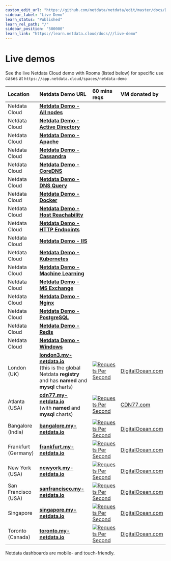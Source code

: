 ```yaml
---
custom_edit_url: "https://github.com/netdata/netdata/edit/master/docs/Demo-Sites.md"
sidebar_label: "Live Demo"
learn_status: "Published"
learn_rel_path: "/"
sidebar_position: "500000"
learn_link: "https://learn.netdata.cloud/docs///live-demo"
---
```



# Live demos

See the live Netdata Cloud demo with Rooms (listed below) for specific use cases at `https://app.netdata.cloud/spaces/netdata-demo`

| Location            | Netdata Demo URL                                                                                                                                | 60 mins reqs                                                                                                                                                                                                                                                 | VM donated by                                      |
|:--------------------|:------------------------------------------------------------------------------------------------------------------------------------------------|:-------------------------------------------------------------------------------------------------------------------------------------------------------------------------------------------------------------------------------------------------------------|:---------------------------------------------------|
| Netdata Cloud       | **[Netdata Demo - All nodes](https://app.netdata.cloud/spaces/netdata-demo/rooms/all-nodes/overview)**                                          |                                                                                                                                                                                                                                                              |                                                    |
| Netdata Cloud       | **[Netdata Demo - Active Directory](https://app.netdata.cloud/spaces/netdata-demo/rooms/active-directory/overview)**                            |                                                                                                                                                                                                                                                              |                                                    |
| Netdata Cloud       | **[Netdata Demo - Apache](https://app.netdata.cloud/spaces/netdata-demo/rooms/apache/overview)**                                                |                                                                                                                                                                                                                                                              |                                                    |
| Netdata Cloud       | **[Netdata Demo - Cassandra](https://app.netdata.cloud/spaces/netdata-demo/rooms/cassandra/overview)**                                          |                                                                                                                                                                                                                                                              |                                                    |
| Netdata Cloud       | **[Netdata Demo - CoreDNS](https://app.netdata.cloud/spaces/netdata-demo/rooms/coredns/overview)**                                              |                                                                                                                                                                                                                                                              |                                                    |
| Netdata Cloud       | **[Netdata Demo - DNS Query](https://app.netdata.cloud/spaces/netdata-demo/rooms/dns-query/overview)**                                          |                                                                                                                                                                                                                                                              |                                                    |
| Netdata Cloud       | **[Netdata Demo - Docker](https://app.netdata.cloud/spaces/netdata-demo/rooms/docker/overview)**                                                |                                                                                                                                                                                                                                                              |                                                    |
| Netdata Cloud       | **[Netdata Demo - Host Reachability](https://app.netdata.cloud/spaces/netdata-demo/rooms/host-reachability/overview)**                          |                                                                                                                                                                                                                                                              |                                                    |
| Netdata Cloud       | **[Netdata Demo - HTTP Endpoints](https://app.netdata.cloud/spaces/netdata-demo/rooms/http-endpoints/overview)**                                |                                                                                                                                                                                                                                                              |                                                    |
| Netdata Cloud       | **[Netdata Demo - IIS](https://app.netdata.cloud/spaces/netdata-demo/rooms/iis/overview)**                                                      |                                                                                                                                                                                                                                                              |                                                    |
| Netdata Cloud       | **[Netdata Demo - Kubernetes](https://app.netdata.cloud/spaces/netdata-demo/rooms/kubernetes/kubernetes)**                                      |                                                                                                                                                                                                                                                              |                                                    |
| Netdata Cloud       | **[Netdata Demo - Machine Learning](https://app.netdata.cloud/spaces/netdata-demo/rooms/machine-learning/overview)**                            |                                                                                                                                                                                                                                                              |                                                    |
| Netdata Cloud       | **[Netdata Demo - MS Exchange](https://app.netdata.cloud/spaces/netdata-demo/rooms/ms-exchange/overview)**                                      |                                                                                                                                                                                                                                                              |                                                    |
| Netdata Cloud       | **[Netdata Demo - Nginx](https://app.netdata.cloud/spaces/netdata-demo/rooms/nginx/overview)**                                                  |                                                                                                                                                                                                                                                              |                                                    |
| Netdata Cloud       | **[Netdata Demo - PostgreSQL](https://app.netdata.cloud/spaces/netdata-demo/rooms/postgresql/overview)**                                        |                                                                                                                                                                                                                                                              |                                                    |
| Netdata Cloud       | **[Netdata Demo - Redis](https://app.netdata.cloud/spaces/netdata-demo/rooms/redis/overview)**                                                  |                                                                                                                                                                                                                                                              |                                                    |
| Netdata Cloud       | **[Netdata Demo - Windows](https://app.netdata.cloud/spaces/netdata-demo/rooms/windows/overview)**                                              |                                                                                                                                                                                                                                                              |                                                    |
| London (UK)         | **[london3.my-netdata.io](https://london3.my-netdata.io)**<br/>(this is the global Netdata **registry** and has **named** and **mysql** charts) | [![Requests Per Second](https://london3.my-netdata.io/api/v1/badge.svg?chart=netdata.requests&dimensions=requests&after=-3600&options=unaligned&group=sum&label=reqs&units=empty&value_color=blue&precision=0&v42)](https://london3.my-netdata.io)           | [DigitalOcean.com](https://m.do.co/c/83dc9f941745) |
| Atlanta (USA)       | **[cdn77.my-netdata.io](https://cdn77.my-netdata.io)**<br/>(with **named** and **mysql** charts)                                                | [![Requests Per Second](https://cdn77.my-netdata.io/api/v1/badge.svg?chart=netdata.requests&dimensions=requests&after=-3600&options=unaligned&group=sum&label=reqs&units=empty&value_color=blue&precision=0&v42)](https://cdn77.my-netdata.io)               | [CDN77.com](https://www.cdn77.com/)                |
| Bangalore (India)   | **[bangalore.my-netdata.io](https://bangalore.my-netdata.io)**                                                                                  | [![Requests Per Second](https://bangalore.my-netdata.io/api/v1/badge.svg?chart=netdata.requests&dimensions=requests&after=-3600&options=unaligned&group=sum&label=reqs&units=empty&value_color=blue&precision=0&v42)](https://bangalore.my-netdata.io)       | [DigitalOcean.com](https://m.do.co/c/83dc9f941745) |
| Frankfurt (Germany) | **[frankfurt.my-netdata.io](https://frankfurt.my-netdata.io)**                                                                                  | [![Requests Per Second](https://frankfurt.my-netdata.io/api/v1/badge.svg?chart=netdata.requests&dimensions=requests&after=-3600&options=unaligned&group=sum&label=reqs&units=empty&value_color=blue&precision=0&v42)](https://frankfurt.my-netdata.io)       | [DigitalOcean.com](https://m.do.co/c/83dc9f941745) |
| New York (USA)      | **[newyork.my-netdata.io](https://newyork.my-netdata.io)**                                                                                      | [![Requests Per Second](https://newyork.my-netdata.io/api/v1/badge.svg?chart=netdata.requests&dimensions=requests&after=-3600&options=unaligned&group=sum&label=reqs&units=empty&value_color=blue&precision=0&v42)](https://newyork.my-netdata.io)           | [DigitalOcean.com](https://m.do.co/c/83dc9f941745) |
| San Francisco (USA) | **[sanfrancisco.my-netdata.io](https://sanfrancisco.my-netdata.io)**                                                                            | [![Requests Per Second](https://sanfrancisco.my-netdata.io/api/v1/badge.svg?chart=netdata.requests&dimensions=requests&after=-3600&options=unaligned&group=sum&label=reqs&units=empty&value_color=blue&precision=0&v42)](https://sanfrancisco.my-netdata.io) | [DigitalOcean.com](https://m.do.co/c/83dc9f941745) |
| Singapore           | **[singapore.my-netdata.io](https://singapore.my-netdata.io)**                                                                                  | [![Requests Per Second](https://singapore.my-netdata.io/api/v1/badge.svg?chart=netdata.requests&dimensions=requests&after=-3600&options=unaligned&group=sum&label=reqs&units=empty&value_color=blue&precision=0&v42)](https://singapore.my-netdata.io)       | [DigitalOcean.com](https://m.do.co/c/83dc9f941745) |
| Toronto (Canada)    | **[toronto.my-netdata.io](https://toronto.my-netdata.io)**                                                                                      | [![Requests Per Second](https://toronto.my-netdata.io/api/v1/badge.svg?chart=netdata.requests&dimensions=requests&after=-3600&options=unaligned&group=sum&label=reqs&units=empty&value_color=blue&precision=0&v42)](https://toronto.my-netdata.io)           | [DigitalOcean.com](https://m.do.co/c/83dc9f941745) |

Netdata dashboards are mobile- and touch-friendly.
